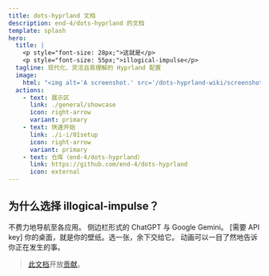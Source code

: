 ```yaml
---
title: dots-hyprland 文档
description: end-4/dots-hyprland 的文档
template: splash
hero:
  title: |
    <p style="font-size: 28px;">这就是</p>
    <p style="font-size: 55px;">illogical-impulse</p>
  tagline: 现代化、灵活且易理解的 Hyprland 配置
  image:
    html: "<img alt='A screenshot.' src='/dots-hyprland-wiki/screenshots/i-i.1.png' width='600' />"
  actions:
    - text: 展示区
      link: ./general/showcase
      icon: right-arrow
      variant: primary
    - text: 快速开始
      link: ./i-i/01setup
      icon: right-arrow
      variant: primary
    - text: 仓库（end-4/dots-hyprland）
      link: https://github.com/end-4/dots-hyprland
      icon: external
---
```



## 为什么选择 illogical-impulse？

<CardGrid stagger>
	<Card title="概览小部件" icon="laptop">
    不费力地导航至各应用。
	</Card>
	<Card title="人工智能助手" icon="open-book">
    侧边栏形式的 ChatGPT 与 Google Gemini。 [需要 API key]
	</Card>
	<Card title="自动生成的色彩主题" icon="pen">
    你的桌面，就是你的壁纸。选一张，余下交给它。
	</Card>
	<Card title="易理解" icon="rocket">
    动画可以一目了然地告诉你正在发生的事。
	</Card>
</CardGrid>

> [此文档](https://github.com/end-4/dots-hyprland-wiki)开放[贡献](https://end-4.github.io/dots-hyprland-wiki/en/dev/doc-site/#contribute-to-dots-hyprland-wiki)。
